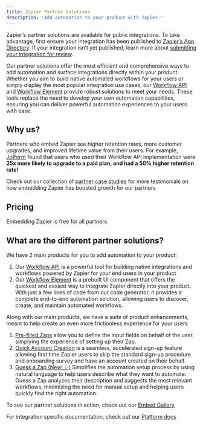 ```yaml
---
title: Zapier Partner Solutions
description: 'Add automation to your product with Zapier.'
---
```


<Info>Zapier’s partner solutions are available for public integrations. To take advantage, first ensure your integration has been published to [Zapier’s App Directory](https://zapier.com/apps). If your integration isn’t yet published, learn more about [submitting your integration for review](https://platform.zapier.com/publish/public-integration#4-submit-your-integration-for-app-review).</Info>

Our partner solutions offer the most efficient and comprehensive ways to add automation and surface integrations directly within your product. Whether you aim to build native automated workflows for your users or simply display the most popular integration use cases, our [Workflow API](/partner-solutions/workflow-api/intro) and [Workflow Element](/partner-solutions/workflow-element/intro) provide robust solutions to meet your needs. These tools replace the need to develop your own automation capabilities, ensuring you can deliver powerful automation experiences to your users with ease.

## Why us?
Partners who embed Zapier see higher retention rates, more customer upgrades, and improved lifetime value from their users. For example, [Jotform](https://zapier.com/blog/how-jotform-retains-users-with-zapier/) found that users who used their Workflow API implementation were **25x more likely to upgrade to a paid plan, and had a 50% higher retention rate!** 

<Tip>Check out our collection of [partner case studies](https://zapier.com/blog/all-articles/partner-case-studies/) for more testimonials on how embedding Zapier has boosted growth for our partners </Tip>

## Pricing
Embedding Zapier is free for all partners.


## What are the different partner solutions?
We have 2 main products for you to add automation to your product:
1. Our [Workflow API](/partner-solutions/workflow-api/intro) is a powerful tool for building native integrations and workflows powered by Zapier for your end users in your product 
2. Our [Workflow Element](/partner-solutions/workflow-element/intro) is a prebuilt UI component that offers the quickest and easiest way to integrate Zapier directly into your product. With just a few lines of code from our code generator, it provides a complete end-to-end automation solution, allowing users to discover, create, and maintain automated workflows.

Along with our main products, we have a suite of product enhancements, meant to help create an even more frictionless experience for your users
1. [Pre-filled Zaps](/partner-solutions/pre-filled-zaps) allow you to define the input fields on behalf of the user, simplying the experience of setting up their Zap.
2. [Quick Account Creation](/partner-solutions/quick-account-creation) is a seamless, accelerated sign-up feature allowing first time Zapier users to skip the standard sign-up procedure and onboarding survey and have an account created on their behalf. 
3. [Guess a Zap (New! ✨)](/partner-solutions/api-reference/zaps/guess-a-zap) Simplifies the automation setup process by using natural language to help users describe what they want to automate. Guess a Zap analyzes their description and suggests the most relevant workflows, minimizing the need for manual setup and helping users quickly find the right automation.

<Tip>To see our partner solutions in action, check out our [Embed Gallery](https://zapier.com/developer-platform/partner-embeds)</Tip>


<Info>For integration specific documentation, check out our [Platform docs](https://platform.zapier.com/)</Info>


